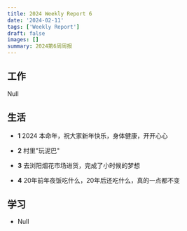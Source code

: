 ```yaml
---
title: 2024 Weekly Report 6
date: '2024-02-11'
tags: ['Weekly Report']
draft: false
images: []
summary: 2024第6周周报
---
```


<TOCInline toc={props.toc}/>

## 工作

Null

## 生活

- **1** 2024 本命年，祝大家新年快乐，身体健康，开开心心

- **2** 村里"玩泥巴"

- **3** 去浏阳烟花市场进货，完成了小时候的梦想

- **4** 20年前年夜饭吃什么，20年后还吃什么，真的一点都不变

## 学习

- Null






